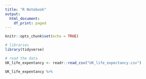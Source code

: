 ```yaml
---
title: "R Notebook"
output:
  html_document:
    df_print: paged
---
```


```r
knitr::opts_chunk$set(echo = TRUE)
```

```r
# libraries
library(tidyverse)
```


```r
# read the data
UK_life_expentancy <- readr::read_csv("UK_life_expectancy.csv")
```

```r
UK_life_expentancy %>%
```

```r

```

